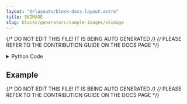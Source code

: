 ```yaml
---
layout: "@/layouts/block-docs-layout.astro"
title: SKIMAGE
slug: blocks/generators/sample-images/skimage
---
```


{/* DO NOT EDIT THIS FILE! IT IS BEING AUTO GENERATED */}
{/* PLEASE REFER TO THE CONTRIBUTION GUIDE ON THE DOCS PAGE */}


<PythonDocsDisplay docstring={docstring} />

<details>
<summary>Python Code</summary>

```python
from flojoy import flojoy, Image
from skimage import data
from typing import Literal


@flojoy(deps={"scikit-image": "0.21.0"})
def SKIMAGE(
    img_key: Literal[
        "astronaut",
        "binary_blobs",
        "brain",
        "brick",
        "camera",
        "cat",
        "cell",
        "cells3d",
        "checkerboard",
        "chelsea",
        "clock",
        "coffee",
        "coins",
        "colorwheel",
        "create_image_fetcher",
        "data_dir",
        "download_all",
        "eagle",
        "file_hash",
        "grass",
        "gravel",
        "horse",
        "hubble_deep_field",
        "human_mitosis",
        "image_fetcher",
        "immunohistochemistry",
        "kidney",
        "lbp_frontal_face_cascade_filename",
        "lfw_subset",
        "lily",
        "logo",
        "microaneurysms",
        "moon",
        "nickel_solidification",
        "page",
        "protein_transport",
        "retina",
        "rocket",
        "shepp_logan_phantom",
        "skin",
        "stereo_motorcycle",
        "text",
        "vortex",
    ] = "astronaut"
) -> Image:
    """The SKIMAGE node is designed to load example images from 'scikit-image'.

    Examples can be found here:
    https://scikit-image.org/docs/stable/auto_examples/index.html

    Parameters
    ----------
    img_key : str
        The name of the image to be loaded from scikit-image.

    Returns
    -------
    Image
        DataContainer containing the image loaded from scikit-image.
    """

    img_array = getattr(data, img_key)()

    if len(img_array.shape) == 2:
        red = green = blue = img_array
        alpha = None
    elif len(img_array.shape) == 3:
        # Color image
        if img_array.shape[2] == 3:
            red, green, blue = (
                img_array[:, :, 0],
                img_array[:, :, 1],
                img_array[:, :, 2],
            )
            alpha = None
        elif img_array.shape[2] == 4:
            red, green, blue, alpha = (
                img_array[:, :, 0],
                img_array[:, :, 1],
                img_array[:, :, 2],
                img_array[:, :, 3],
            )

    return Image(
        r=red,
        g=green,
        b=blue,
        a=alpha,
    )

```

[Find this Flojoy Block on GitHub](https://github.com/flojoy-ai/blocks/blob/main/blocks/GENERATORS/SAMPLE_IMAGES/SKIMAGE/SKIMAGE.py)

</details>

## Example


<GetHelpWidget />


<AppDisplay app={app} blockName="SKIMAGE" client:visible />


<Example />

{/* DO NOT EDIT THIS FILE! IT IS BEING AUTO GENERATED */}
{/* PLEASE REFER TO THE CONTRIBUTION GUIDE ON THE DOCS PAGE */}
